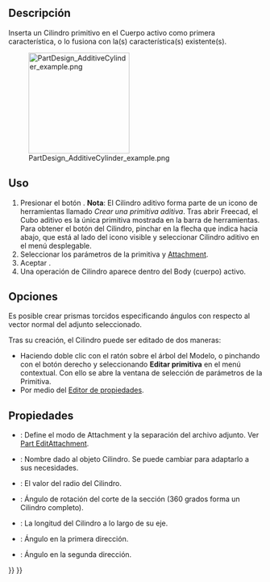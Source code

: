 <languages/>

<div class="mw-translate-fuzzy">
{{Docnav/es
|[[PartDesign_AdditiveCone/es|Cono aditivo]]
|[[PartDesign_AdditiveEllipsoid/es|Elipsoide aditivo]]
|[[PartDesign_Workbench/es|DiseñoPiezas]]
|IconL=PartDesign AdditiveCone.svg
|IconC=Workbench_PartDesign.svg
|IconR=PartDesign AdditiveEllipsoid.svg
}}
</div>

<div class="mw-translate-fuzzy">
{{GuiCommand/es
|Name=PartDesign AdditiveCylinder
|Name/es=DiseñoPiezas CilindroAditivo
|MenuLocation=DiseñoPiezas → Crear una primitiva aditiva → Cilindro Aditivo
|Workbenches=[[PartDesign_Workbench/es|DiseñoPiezas]]
|Version=0.17
|SeeAlso=[[PartDesign_CompPrimitiveAdditive/es|Crear una primitiva aditiva]], [[PartDesign_SubtractiveCylinder/es|Cilindro sustractivo]]
}}
</div>

==Descripción==

Inserta un Cilindro primitivo en el Cuerpo activo como primera característica, o lo fusiona con la(s) característica(s) existente(s).

[[File:PartDesign_AdditiveCylinder_example.png|200px]]

==Uso==

<div class="mw-translate-fuzzy">
# Presionar el botón {{KEY|[[Image:PartDesign AdditiveCylinder.svg|24px]] '''Cilindro aditivo'''}} . '''Nota''': El Cilindro aditivo forma parte de un icono de herramientas llamado ''Crear una primitiva aditiva''. Tras abrir Freecad, el Cubo aditivo es la única primitiva mostrada en la barra de herramientas. Para obtener el botón del Cilindro, pinchar en la flecha que indica hacia abajo, que está al lado del icono visible y seleccionar Cilindro aditivo en el menú desplegable.
# Seleccionar los parámetros de la primitiva y  [[Part_EditAttachment|Attachment]].
# Aceptar {{KEY|OK}}.
# Una operación de Cilindro aparece dentro del Body (cuerpo) activo.
</div>

==Opciones==

<div class="mw-translate-fuzzy">
Es posible crear prismas torcidos especificando ángulos con respecto al vector normal del adjunto seleccionado. {{Version/es|0.20}}
</div>

Tras su creación, el Cilindro puede ser editado de dos maneras:
* Haciendo doble clic con el ratón sobre el árbol del Modelo, o pinchando con el botón derecho y seleccionando '''Editar primitiva''' en el menú contextual. Con ello se abre la ventana de selección de parámetros de la Primitiva.
* Por medio del  [[Property_editor/es|Editor de propiedades]].

==Propiedades==

<div class="mw-translate-fuzzy">
* {{PropertyData/es|Attachment}}: Define el modo de Attachment y la separación del archivo adjunto. Ver [[Part_EditAttachment|Part EditAttachment]].
* {{PropertyData/es|Label}}: Nombre dado al objeto Cilindro. Se puede cambiar para adaptarlo a sus necesidades.
* {{PropertyData/es|Radio}}: El valor del radio del Cilindro.
* {{PropertyData/es|Ángulo}}: Ángulo de rotación del corte de la sección (360 grados forma un Cilindro completo).
* {{PropertyData/es|Altura}}: La longitud del Cilindro a lo largo de su eje.
* {{PropertyData/es|Primer Ángulo}}: Ángulo en la primera dirección. {{Version/es|0.20}}
* {{PropertyData/es|Segundo Ángulo}}: Ángulo en la segunda dirección. {{Version/es|0.20}}
</div>


<div class="mw-translate-fuzzy">
{{Docnav/es
|[[PartDesign_AdditiveCone/es|Cono aditivo]]
|[[PartDesign_AdditiveEllipsoid/es|Elipsoide aditivo]]
|[[PartDesign_Workbench/es|DiseñoPiezas]]
|IconL=PartDesign AdditiveCone.svg
|IconC=Workbench_PartDesign.svg
|IconR=PartDesign AdditiveEllipsoid.svg
}}
</div>

{{PartDesign_Tools_navi{{#translation:}}}}
{{Userdocnavi{{#translation:}}}}